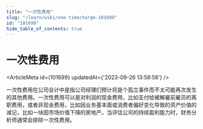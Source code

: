 ```yaml
---
title: "一次性费用"
slug: "/learn/wiki/one-timecharge-101699"
id: "101699"
hide_table_of_contents: true
---
```



# 一次性费用

<ArticleMeta id={101699} updatedAt={'2023-09-26 13:58:58'} />
<div className='border-solid border-b border-t-0 my-4 border-[var(--ifm-color-gray-300)]' />

一次性费用在公司会计中是指公司经理们预计将是个孤立事件而不太可能再次发生的其他费用。一次性费用可以是对利润的现金费用，比如支付给被解雇前雇员的离职费用，或者非现金费用，比如因业务基本面或消费者偏好变化导致的资产价值的减记，比如一块因市场价值下降的房地产。当评估公司的持续盈利能力时，财务分析师通常会排除一次性费用。
